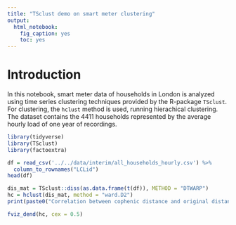 ```yaml
---
title: "TSclust demo on smart meter clustering"
output: 
  html_notebook: 
    fig_caption: yes
    toc: yes
---
```


# Introduction

In this notebook, smart meter data of households in London is analyzed using time series clustering techniques provided by the R-package `TSclust`. For clustering, the `hclust` method is used, running hierachical clustering. The dataset contains the 4411 households represented by the average hourly load of one year of recordings. 

```r
library(tidyverse)
library(TSclust)
library(factoextra)

df = read_csv('../../data/interim/all_households_hourly.csv') %>%
  column_to_rownames("LCLid")
head(df)
```


```r
dis_mat = TSclust::diss(as.data.frame(t(df)), METHOD = "DTWARP")
hc = hclust(dis_mat, method = "ward.D2")
print(paste0("Correlation between cophenic distance and original distance: corr=", cor(dis_mat, cophenetic(hc))))
```

```r
fviz_dend(hc, cex = 0.5)
```